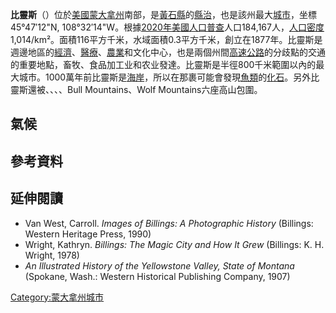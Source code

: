 {{Infobox City
|native_name          = {{lang|en|Billings}}
|name           = 比靈斯
|official_name =比靈斯市<br>{{lang|en|City of Billings}}
|settlement_type         = [[城市|市]]
|motto                    = Billings Pride, City Wide
|nickname                 = Magic City (魔法之城)
|image_skyline          =  File:Billings, Montana Collage 4.jpg
|imagesize              = 290px
|image_caption          = 
|pushpin_map              =  USA Montana
|mapsize                = 250px
|map_caption            = 在[[蒙大拿州|蒙大拿州]]的位置
|subdivision_type       = [[国家列表|国家]]
|subdivision_type1       = [[美国行政区划|州]]
|subdivision_type2       = [[蒙大拿州各县列表|县]]
|subdivision_name       = [[美国|美国]]
|subdivision_name1=[[蒙大拿州|蒙大拿州]]
|subdivision_name2=[[黄石县|黄石县]]
|government_type          = [[議會-經理制政府|議會-經理制]]
|leader_title           = [[市長|市長]]
|leader_name            = 湯·漢努 (Tom Hanel)
|leader_title1            = 市經理
|leader_name1             = Christina "Tina" Volek
|established_title  = 建立
|established_title2 = 设市
|established_date  = 1877年 
|established_date2 = 1882年
|area_total_sq_mi        = 44.72
|area_land_sq_mi        = 44.61
|area_water_sq_mi        = 0.11
|population_as_of       = 2007年
|population_note        = 
|population_total       = 103206
|population_metro       = 185578
|population_urban       = 
|timezone               = [[北美山區時區|山區標準時區]]
|utc_offset             = -7
|timezone_DST           = 山區夏令時區
|utc_offset_DST         = -6
| coordinates = {{coord|45|47|12|N|106|32|14|W|region:US-MT|display=inline, title}}
|elevation_m              = 
|elevation_ft           = 
|website                = 
|footnotes              = 
}}
'''比靈斯'''（'''{{lang|en|Billings}}'''）位於[[美國|美國]][[蒙大拿州|蒙大拿州]]南部，是[[黃石縣|黃石縣]]的[[縣治|縣治]]，也是該州最大[[城市|城市]]，坐標45°47′12"N, 108°32′14"W。根據[[2020年美國人口普查|2020年美國人口普查]]人口184,167人，[[人口密度|人口密度]]1,014/km²。面積116平方千米，水域面積0.3平方千米，創立在1877年。比靈斯是週邊地區的[[經濟|經濟]]、[[醫療|醫療]]、[[農業|農業]]和文化中心，也是兩個州間[[高速公路|高速公路]]的分歧點的交通的重要地點，畜牧、食品加工业和农业發達。比靈斯是半徑800千米範圍以內的最大城市。1000萬年前比靈斯是[[海岸|海岸]]，所以在那裹可能會發現[[魚類|魚類]]的[[化石|化石]]。另外比靈斯還被{{le|熊牙山|Beartooth Mountains}}、{{le|普賴爾山脈|Pryor Mountains}}、{{le|大角山|Bighorn Mountains}}、{{le|瘋狂山|Crazy Mountains}}、Bull Mountains、Wolf Mountains六座高山包圍。

== 氣候 ==
{{Weather box|width=auto
| location = 蒙大拿州{{link-en|比靈斯國際機場|Billings International Airport}}（1991–2020年正常值，1934年至今极端数据）
| metric first = Y
| single line = Y
| collapsed = Y
| Jan record high F =  68
| Feb record high F =  72
| Mar record high F =  80
| Apr record high F =  90
| May record high F =  96
| Jun record high F = 105
| Jul record high F = 108
| Aug record high F = 105
| Sep record high F = 103
| Oct record high F =  91
| Nov record high F =  77
| Dec record high F =  73
<!--
“1. Location »”里选本站
“2. Product »”里选“Monthly summarized data”
“3. Options »”第一选项“Year range：”里填1991-2020，再选“Max temp”或者“Min temp”的默认后，再将结果贴入表格
-->
| Jan avg record high F = 56.3
| Feb avg record high F = 59.7
| Mar avg record high F = 70.1
| Apr avg record high F = 79.0
| May avg record high F = 85.8
| Jun avg record high F = 94.1
| Jul avg record high F = 99.9
| Aug avg record high F = 98.4
| Sep avg record high F = 93.0
| Oct avg record high F = 81.3
| Nov avg record high F = 67.3
| Dec avg record high F = 56.2
|year avg record high F =101.1
| Jan high F = 36.0
| Feb high F = 39.2
| Mar high F = 49.0
| Apr high F = 56.9
| May high F = 66.9
| Jun high F = 77.0
| Jul high F = 87.3
| Aug high F = 85.8
| Sep high F = 74.3
| Oct high F = 58.8
| Nov high F = 45.7
| Dec high F = 36.1
|year high F = 59.4
| Jan low F = 17.9
| Feb low F = 19.7
| Mar low F = 26.9
| Apr low F = 34.7
| May low F = 43.8
| Jun low F = 52.4
| Jul low F = 59.3
| Aug low F = 57.5
| Sep low F = 48.6
| Oct low F = 37.1
| Nov low F = 26.7
| Dec low F = 19.2
|year low F = 37.0
| Jan avg record low F = −7.4
| Feb avg record low F = −2.3
| Mar avg record low F = 5.9
| Apr avg record low F = 20.9
| May avg record low F = 30.6
| Jun avg record low F = 41.3
| Jul avg record low F = 50.6
| Aug avg record low F = 46.5
| Sep avg record low F = 35.1
| Oct avg record low F = 18.4
| Nov avg record low F = 4.5
| Dec avg record low F = -4.0
|year avg record low F = −15.7
| Jan record low F = −30
| Feb record low F = −38
| Mar record low F = −21
| Apr record low F =  −5
| May record low F =  14
| Jun record low F =  32
| Jul record low F =  41
| Aug record low F =  35
| Sep record low F =  22
| Oct record low F =  −7
| Nov record low F = −22
| Dec record low F = −32
| precipitation colour = green
| Jan precipitation inch = 0.55
| Feb precipitation inch = 0.57
| Mar precipitation inch = 0.90
| Apr precipitation inch = 1.72
| May precipitation inch = 2.36
| Jun precipitation inch = 2.22
| Jul precipitation inch = 1.22
| Aug precipitation inch = 0.87
| Sep precipitation inch = 1.36
| Oct precipitation inch = 1.37
| Nov precipitation inch = 0.60
| Dec precipitation inch = 0.57

| Jul snow inch = 0.0
| Aug snow inch = 0.0
| Sep snow inch = 0.3
| Oct snow inch = 4.5
| Nov snow inch = 6.5
| Dec snow inch = 9.8
| Jan snow inch =10.6
| Feb snow inch = 9.1
| Mar snow inch = 8.2
| Apr snow inch = 7.5
| May snow inch = 0.9
| Jun snow inch = 0.0
|year snow inch =57.4
| unit precipitation days = 0.01 in
| unit snow days = 0.1 in
| Jan precipitation days =  6.6
| Feb precipitation days =  6.9
| Mar precipitation days =  8.6
| Apr precipitation days = 10.4
| May precipitation days = 12.2
| Jun precipitation days = 11.2
| Jul precipitation days =  7.7
| Aug precipitation days =  6.0
| Sep precipitation days =  6.8
| Oct precipitation days =  8.2
| Nov precipitation days =  6.1
| Dec precipitation days =  6.2
| year precipitation days=
| Jan snow days = 6.8
| Feb snow days = 7.0
| Mar snow days = 6.4
| Apr snow days = 4.2
| May snow days = 0.8
| Jun snow days = 0.0
| Jul snow days = 0.0
| Aug snow days = 0.0
| Sep snow days = 0.2
| Oct snow days = 2.5
| Nov snow days = 4.4
| Dec snow days = 6.5
| Jan humidity = 60.2
| Feb humidity = 59.3
| Mar humidity = 58.2
| Apr humidity = 53.8
| May humidity = 54.9
| Jun humidity = 53.3
| Jul humidity = 45.6
| Aug humidity = 44.5
| Sep humidity = 51.6
| Oct humidity = 52.7
| Nov humidity = 59.7
| Dec humidity = 60.9
|year humidity = 54.5
| Jan sun = 130.2
| Feb sun = 156.6
| Mar sun = 236.5
| Apr sun = 255.5
| May sun = 282.0
| Jun sun = 304.7
| Jul sun = 355.4
| Aug sun = 329.0
| Sep sun = 255.8
| Oct sun = 203.2
| Nov sun = 127.6
| Dec sun = 116.4
|year sun = 2752.9
| Jan percentsun = 46
| Feb percentsun = 54
| Mar percentsun = 64
| Apr percentsun = 63
| May percentsun = 61
| Jun percentsun = 65
| Jul percentsun = 75
| Aug percentsun = 75
| Sep percentsun = 68
| Oct percentsun = 60
| Nov percentsun = 45
| Dec percentsun = 43
|year percentsun = 62
|source 1 = NOAA（1961−1990相对湿度与日照）<ref name="1991-2020 normals">{{cite web |format=pdf |url=https://www.ncei.noaa.gov/access/services/data/v1?dataset=normals-monthly-1991-2020&startDate=0001-01-01&endDate=9996-12-31&stations=USW00024033&format=pdf |publisher=National Oceanic and Atmospheric Administration |title=Summary of Monthly Normals 1991–2020 |access-date=2021-05-19 |archive-date=2021-12-04 |archive-url=https://web.archive.org/web/20211204084944/https://www.ncei.noaa.gov/access/services/data/v1?dataset=normals-monthly-1991-2020&startDate=0001-01-01&endDate=9996-12-31&stations=USW00024033&format=pdf |dead-url=no }}</ref><ref name = "NWS Billings, MT">{{cite web |url = https://w2.weather.gov/climate/xmacis.php?wfo=byz |title = NowData - NOAA Online Weather Data |publisher = [[National_Oceanic_and_Atmospheric_Administration|National Oceanic and Atmospheric Administration]] |accessdate = 2021-05-19 |dead-url = no |archive-date = 2021-07-12 |archive-url = https://web.archive.org/web/20210712030710/https://w2.weather.gov/climate/xmacis.php?wfo=byz }}</ref><ref>{{cite web |url = ftp://ftp.atdd.noaa.gov/pub/GCOS/WMO-Normals/TABLES/REG_IV/US/GROUP4/72677.TXT |title = WMO climate normals for Billings/Logan Int'L ARPT, MT 1961–1990 |publisher = [[National_Oceanic_and_Atmospheric_Administration|National Oceanic and Atmospheric Administration]] |access-date = 2021-05-19}}</ref>
}}

== 參考資料 ==
{{reflist}}

==延伸閱讀==
* Van West, Carroll. ''Images of Billings: A Photographic History'' (Billings: Western Heritage Press, 1990)
* Wright, Kathryn. ''Billings: The Magic City and How It Grew'' (Billings: K. H. Wright, 1978)
* ''An Illustrated History of the Yellowstone Valley, State of Montana'' (Spokane, Wash.: Western Historical Publishing Company, 1907)

{{Authority control}}
{{DEFAULTSORT:Billings}}
[[Category:蒙大拿州城市|Category:蒙大拿州城市]]